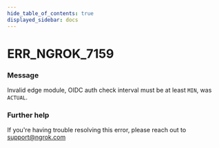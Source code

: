 ```yaml
---
hide_table_of_contents: true
displayed_sidebar: docs
---
```



# ERR_NGROK_7159

### Message

Invalid edge module, OIDC auth check interval must be at least `MIN`, was `ACTUAL`.

<ErrorDetails error="err_ngrok_7159" />

### Further help

If you're having trouble resolving this error, please reach out to [support@ngrok.com](mailto:support@ngrok.com?subject=Help%20with%20ERR_NGROK_7159)
